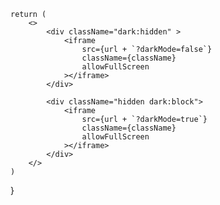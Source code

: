 	return (
		<>
			<div className="dark:hidden" >
				<iframe
					src={url + `?darkMode=false`}
					className={className}
					allowFullScreen
				></iframe>
			</div>

			<div className="hidden dark:block">
				<iframe
					src={url + `?darkMode=true`}
					className={className}
					allowFullScreen
				></iframe>
			</div>
		</>
	)
}